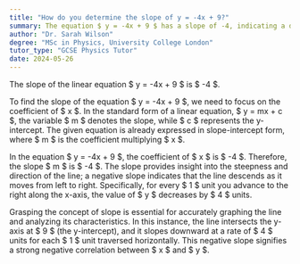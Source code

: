 ```yaml
---
title: "How do you determine the slope of y = -4x + 9?"
summary: The equation $ y = -4x + 9 $ has a slope of -4, indicating a downward trend as x increases.
author: "Dr. Sarah Wilson"
degree: "MSc in Physics, University College London"
tutor_type: "GCSE Physics Tutor"
date: 2024-05-26
---
```


The slope of the linear equation $ y = -4x + 9 $ is $ -4 $.

To find the slope of the equation $ y = -4x + 9 $, we need to focus on the coefficient of $ x $. In the standard form of a linear equation, $ y = mx + c $, the variable $ m $ denotes the slope, while $ c $ represents the y-intercept. The given equation is already expressed in slope-intercept form, where $ m $ is the coefficient multiplying $ x $.

In the equation $ y = -4x + 9 $, the coefficient of $ x $ is $ -4 $. Therefore, the slope $ m $ is $ -4 $. The slope provides insight into the steepness and direction of the line; a negative slope indicates that the line descends as it moves from left to right. Specifically, for every $ 1 $ unit you advance to the right along the x-axis, the value of $ y $ decreases by $ 4 $ units.

Grasping the concept of slope is essential for accurately graphing the line and analyzing its characteristics. In this instance, the line intersects the y-axis at $ 9 $ (the y-intercept), and it slopes downward at a rate of $ 4 $ units for each $ 1 $ unit traversed horizontally. This negative slope signifies a strong negative correlation between $ x $ and $ y $.
    
